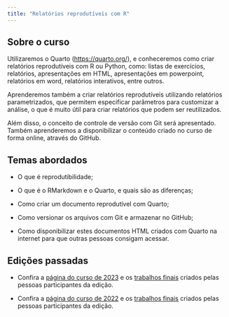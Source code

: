 ```yaml
---
title: "Relatórios reprodutíveis com R"
---
```


<!-- ::: callout-warning -->
<!-- ## Atenção! -->

<!-- **Curso iniciado.** Para turmas futuras, acompanhe no site do [Programa de Verão IME-USP](https://www.ime.usp.br/verao/index.php/turmas/apresentacao.php). -->
<!-- ::: -->

## Sobre o curso

Utilizaremos o Quarto (<https://quarto.org/>), e conheceremos como criar relatórios reprodutíveis com R ou Python, como: listas de exercícios, relatórios, apresentações em HTML, apresentações em powerpoint, relatórios em word, relatórios interativos, entre outros.

Aprenderemos também a criar relatórios reprodutíveis utilizando relatórios parametrizados, que permitem especificar parâmetros para customizar a análise, o que é muito útil para criar relatórios que podem ser reutilizados.

Além disso, o conceito de controle de versão com Git será apresentado. Também aprenderemos a disponibilizar o conteúdo criado no curso de forma online, através do GitHub.

## Temas abordados

-   O que é reprodutibilidade;

-   O que é o RMarkdown e o Quarto, e quais são as diferenças;

-   Como criar um documento reprodutível com Quarto;

-   Como versionar os arquivos com Git e armazenar no GitHub;

-   Como disponibilizar estes documentos HTML criados com Quarto na internet para que outras pessoas consigam acessar.

## Edições passadas


- Confira a [página do curso de 2023](https://beatrizmilz.github.io/2023-curso-de-verao-ime-usp-relatorios/programacao-do-curso.html) e os [trabalhos finais](https://beatrizmilz.github.io/2023-curso-de-verao-ime-usp-relatorios/trabalho_final.html) criados pelas pessoas participantes da edição.

- Confira a [página do curso de 2022](https://beatrizmilz.github.io/2022-curso-de-verao-ime-usp-relatorios/programacao-do-curso.html) e os [trabalhos finais](https://beatrizmilz.github.io/2022-curso-de-verao-ime-usp-relatorios/trabalho_final.html) criados pelas pessoas participantes da edição.



